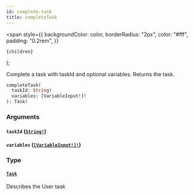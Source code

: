 ```yaml
---
id: complete-task
title: completeTask
---
```


  <span
    style={{
      backgroundColor: color,
      borderRadius: "2px",
      color: "#fff",
      padding: "0.2rem",
    }}
  >
    {children}
  </span>
);

Complete a task with taskId and optional variables. Returns the task.

```graphql
completeTask(
  taskId: String!
  variables: [VariableInput!]!
): Task!

```

### Arguments

#### `taskId` ([`String!`](/reference/tasklist-api/scalars/string.mdx))

#### `variables` ([`[VariableInput!]!`](/reference/tasklist-api/inputs/variable-input.mdx))

### Type

#### [`Task`](/reference/tasklist-api/objects/task.mdx)

Describes the User task
